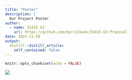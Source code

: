 ```yaml
---
title: "Poster"
description: |
  Our Project Poster
author:
  - name: IS415 G3
    url: https://github.com/darrylkwok/IS415-G3-Proposal
date: 2021-11-20
output:
  distill::distill_article:
    self_contained: false
---
```



```r
knitr::opts_chunk$set(echo = FALSE)
```

![](IS415_Poster.png)

